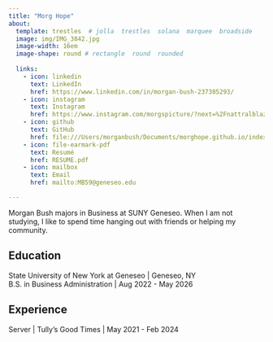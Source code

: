 ```yaml
---
title: "Morg Hope" 
about:
  template: trestles  # jolla  trestles  solana  marquee  broadside
  image: img/IMG_3842.jpg
  image-width: 16em
  image-shape: round # rectangle  round  rounded
  
  links:
    - icon: linkedin
      text: LinkedIn
      href: https://www.linkedin.com/in/morgan-bush-237385293/
    - icon: instagram
      text: Instagram
      href: https://www.instagram.com/morgspicture/?next=%2Fnattralblaze%2Ffeed%2F&hl=ja
    - icon: github
      text: GitHub
      href: file:///Users/morganbush/Documents/morghope.github.io/index.html
    - icon: file-earmark-pdf
      text: Resumé
      href: RESUME.pdf
    - icon: mailbox
      text: Email
      href: mailto:MB59@geneseo.edu

---
```



Morgan Bush majors in Business at SUNY Geneseo. When I am not studying, I like to spend time hanging out with friends or helping my community. 

## Education

State University of New York at Geneseo | Geneseo, NY <br>
B.S. in Business Administration | Aug 2022 - May 2026 

## Experience

Server | Tully's Good Times | May 2021 - Feb 2024


